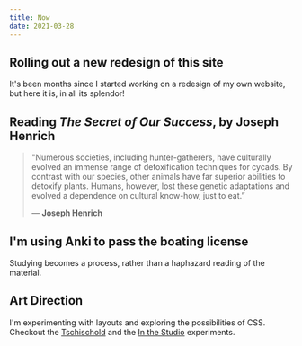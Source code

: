 ```yaml
---
title: Now
date: 2021-03-28
---
```


## Rolling out a new redesign of this site

It's been months since I started working on a redesign of my own website, but here it is, in all its splendor!

## Reading _The Secret of Our Success_, by Joseph Henrich

> "Numerous societies, including hunter-gatherers, have culturally evolved an immense range of detoxification techniques for cycads. By contrast with our species, other animals have far superior abilities to detoxify plants. Humans, however, lost these genetic adaptations and evolved a dependence on cultural know-how, just to eat.”
>
> — **Joseph Henrich**

## I'm using Anki to pass the boating license

Studying becomes a process, rather than a haphazard reading of the material.

## Art Direction

I'm experimenting with layouts and exploring the possibilities of CSS. Checkout the [Tschischold](./essays/tschischold-quote) and the [In the Studio](./essays/in-the-studio) experiments.
